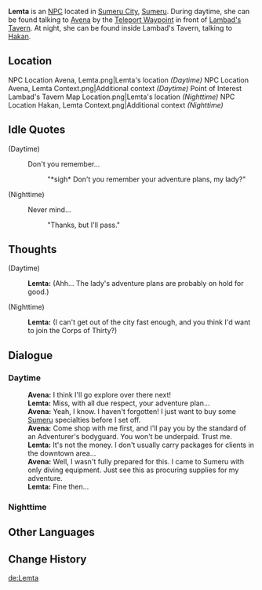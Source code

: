 {{Meta
|missing_NPC_profile  = yes
}}
{{Character Infobox
|type             = NPC
|image            = NPC Lemta.png
|region           = Sumeru
|affiliation      = The Eremites
|title            = Eremite Mercenary
|ancestry         = <!-- Clan/family -->
|father           = 
|mother           = 
|spouse           = 
|sibling          = 
|child            = 
|relative         = 
|voiceEN          = 
|voiceCN          = 
|voiceJP          = 
|dialoguereward   = 
}}
'''Lemta''' is an [[NPC]] located in [[Sumeru City]], [[Sumeru]]. During daytime, she can be found talking to [[Avena]] by the [[Teleport Waypoint]] in front of [[Lambad's Tavern]]. At night, she can be found inside Lambad's Tavern, talking to [[Hakan]].

==Location==
<gallery>
NPC Location Avena, Lemta.png|Lemta's location ''(Daytime)''
NPC Location Avena, Lemta Context.png|Additional context ''(Daytime)''
Point of Interest Lambad's Tavern Map Location.png|Lemta's location ''(Nighttime)''
NPC Location Hakan, Lemta Context.png|Additional context ''(Nighttime)''
</gallery>
<!--
==Profile==
''(To be added.)''

===Personality===
''(To be added.)''

===Appearance===
''(To be added.)''

==Quests and Events==
{{Quests and Events}}
-->
==Idle Quotes==
{{Dialogue start}}
;(Daytime)
: {{DIcon|Idle}} Don't you remember...
:: {{A|VO Lemta 01.ogg}} "*sigh* Don't you remember your adventure plans, my lady?"

;(Nighttime)
: {{DIcon|Idle}} Never mind...
:: {{A|VO Lemta 02.ogg}} "Thanks, but I'll pass."
{{Dialogue end}}

==Thoughts==
{{All Schemes to Know Explanation|name=Lemta}}
{{Dialogue start}}
;(Daytime)
:{{A|VO Lemta All Schemes to Know 01.ogg}} '''Lemta:''' (Ahh... The lady's adventure plans are probably on hold for good.)

;(Nighttime)
:{{A|VO Lemta All Schemes to Know 02.ogg}} '''Lemta:''' (I can't get out of the city fast enough, and you think I'd want to join the Corps of Thirty?)
{{Dialogue end}}

==Dialogue==
===Daytime===
{{Dialogue start}}
:'''Avena:''' I think I'll go explore over there next!
:'''Lemta:''' Miss, with all due respect, your adventure plan...
:'''Avena:''' Yeah, I know. I haven't forgotten! I just want to buy some [[Sumeru]] specialties before I set off.
:'''Avena:''' Come shop with me first, and I'll pay you by the standard of an Adventurer's bodyguard. You won't be underpaid. Trust me.
:'''Lemta:''' It's not the money. I don't usually carry packages for clients in the downtown area...
:'''Avena:''' Well, I wasn't fully prepared for this. I came to Sumeru with only diving equipment. Just see this as procuring supplies for my adventure.
:'''Lemta:''' Fine then...
{{Dialogue end}}

===Nighttime===
{{Transclude|Hakan|Nighttime}}
<!--
==Event Dialogue==
===Event Name===
{{Dialogue start}}
:'''{{subst:PAGENAME}}:'''
{{Dialogue end}}

==Trivia==
* 
-->
==Other Languages==
{{Other Languages
|default_hidden = 1
|en      = Lemta
|zhs     = 莲塔
|zhs_rm  = Liántǎ
|zht     = 蓮塔
|zht_rm  = Liántǎ
|ja      = レムタ
|ja_rm   = Remuta
|ko      = 렘타
|ko_rm   = Remta
|es      = Lemta
|fr      = Lemta
|ru      = Лемта
|th      = Lemta
|vi      = Lemta
|de      = Lemta
|id      = Lemta
|pt      = Lemta
|tr      = Lemta
|it      = Lemta
}}

==Change History==
{{Change History|3.0}}

[[de:Lemta]]